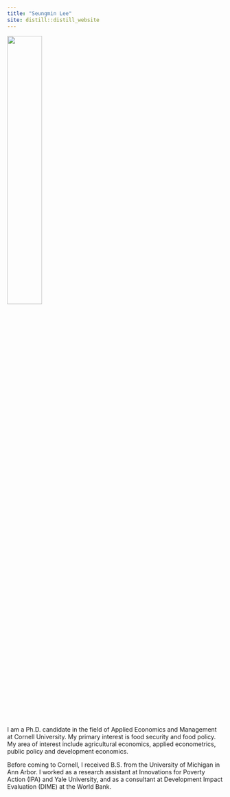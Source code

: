 ```yaml
---
title: "Seungmin Lee"
site: distill::distill_website
---
```


<left>
<img src="images/seungmin.jpg" style="width:40%;" >
</left>

<p>&nbsp;</p>  


I am a Ph.D. candidate in the field of Applied Economics and Management at Cornell University. My primary interest is food security and food policy. My area of interest include agricultural economics, applied econometrics, public policy and development economics.

Before coming to Cornell, I received B.S. from the University of Michigan in Ann Arbor. I worked as a research assistant at Innovations for Poverty Action (IPA) and Yale University, and as a consultant at Development Impact Evaluation (DIME) at the World Bank.
